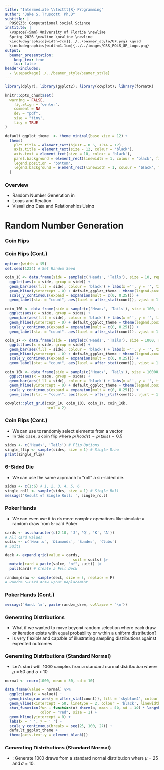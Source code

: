 ```yaml
---
title: "Intermediate \\texttt{R} Programming"
author: "Jake S. Truscott, Ph.D"
subtitle: |
  POS6933: Computational Social Science
institute: |
  \vspace{-5mm} University of Florida \newline
  Spring 2026 \newline \newline \newline
  \includegraphics[width=3cm]{../../beamer_style/UF.png} \quad 
  \includegraphics[width=3.1cm]{../../images/CSS_POLS_UF_Logo.png}
output: 
  beamer_presentation:
    keep_tex: true
    toc: false
header-includes:
  - \usepackage{../../beamer_style/beamer_style}
---
```



```r
library(dplyr); library(ggplot2); library(cowplot); library(formatR)

knitr::opts_chunk$set(
  warning = FALSE, 
	fig.align = "center",
	comment = NA,
	dev = "pdf",
	size = "tiny",
	tidy = TRUE
)

default_ggplot_theme  <- theme_minimal(base_size = 12) +
  theme(
    plot.title = element_text(hjust = 0.5, size = 12),
    axis.title = element_text(size = 12, colour = 'black'),
    axis.text = element_text(size = 10, colour = 'black'),
    panel.background = element_rect(linewidth = 1, colour = 'black', fill = NA), 
    legend.position = 'bottom', 
    legend.background = element_rect(linewidth = 1, colour = 'black', fill = NA), 
  )

```



### Overview

- Random Number Generation in \texttt{R} \vspace{2.5mm}
- Loops and Iteration \vspace{2.5mm}
- Visualizing Data and Relationships Using \texttt{ggplot::()}

# Random Number Generation
### Coin Flips
\centering
\textbf{What is the probability that any independent coin flip will land on heads?} \pause \par \vspace{5mm}
\textbf{Does this change if I flip 50 times?} \pause \par \vspace{5mm}
\textbf{What about 100 times?}\pause \par \vspace{5mm}
\textbf{What about 1000 times?}\pause \par \vspace{5mm}
\textbf{What about 10000 times?}

### Coin Flips (Cont.)
\small
```r
options(width = 55)
set.seed(1234) # Set Random Seed

coin_10 <- data.frame(side = sample(c('Heads', 'Tails'), size = 10, replace = TRUE)) %>%
  ggplot(aes(x = side, group = side)) + 
  geom_bar(aes(fill = side), colour = 'black') + labs(x ='', y = '', title = '10 Flips') + 
  geom_hline(yintercept = 0) + default_ggplot_theme + theme(legend.position = 'none', axis.text.y = element_blank())+ 
  scale_y_continuous(expand = expansion(mult = c(0, 0.25))) + 
  geom_label(stat = "count", aes(label = after_stat(count)), vjust = 1.5)

coin_100 <- data.frame(side = sample(c('Heads', 'Tails'), size = 100, replace = TRUE)) %>%
  ggplot(aes(x = side, group = side)) + 
  geom_bar(aes(fill = side), colour = 'black') + labs(x ='', y = '', title = '100 Flips') + 
  geom_hline(yintercept = 0) + default_ggplot_theme + theme(legend.position = 'none', axis.text.y = element_blank())+ 
  scale_y_continuous(expand = expansion(mult = c(0, 0.25))) + 
  geom_label(stat = "count", aes(label = after_stat(count)), vjust = 1.5)

coin_1k <- data.frame(side = sample(c('Heads', 'Tails'), size = 1000, replace = TRUE)) %>%
  ggplot(aes(x = side, group = side)) + 
  geom_bar(aes(fill = side), colour = 'black') + labs(x ='', y = '', title = '1k Flips') + 
  geom_hline(yintercept = 0) + default_ggplot_theme + theme(legend.position = 'none', axis.text.y = element_blank())+ 
  scale_y_continuous(expand = expansion(mult = c(0, 0.25))) + 
  geom_label(stat = "count", aes(label = after_stat(count)), vjust = 1.5)

coin_10k <- data.frame(side = sample(c('Heads', 'Tails'), size = 10000, replace = TRUE)) %>%
  ggplot(aes(x = side, group = side)) + 
  geom_bar(aes(fill = side), colour = 'black') + labs(x ='', y = '', title = '10k Flips') + 
  geom_hline(yintercept = 0) + default_ggplot_theme + theme(legend.position = 'none', axis.text.y = element_blank()) + 
  scale_y_continuous(expand = expansion(mult = c(0, 0.25))) + 
  geom_label(stat = "count", aes(label = after_stat(count)), vjust = 1.5)

cowplot::plot_grid(coin_10, coin_100, coin_1k, coin_10k, 
                   ncol = 2)


```


### Coin Flips (Cont.)
- We can use \texttt{sample()} to randomly select elements from a vector
- In this case, a coin flip where $p(heads) = p(tails) = 0.5$
```r
sides <- c('Heads', 'Tails') # Flip Options
single_flip <- sample(sides, size = 1) # Single Draw
print(single_flip) 
```


### 6-Sided Die
- We can use the same approach to "roll" a six-sided die. 
```r

sides <- c(1:6) # 1, 2, 3, 4, 5, 6
single_roll <- sample(sides, size = 1) # Single Roll
message('Result of Single Roll: ', single_roll)

```


### Poker Hands {.fragile}
- We can even use it to do more complex operations like simulate a random draw from 5-card Poker
\tiny
```r

cards <- as.character(c(2:10, 'J', 'Q', 'K', 'A')) 
# All Card Values
suits <- c('Hearts', 'Diamonds', 'Spades', 'Clubs') 
# Suits

deck <- expand.grid(value = cards, 
                               suit = suits) |>
  mutate(card = paste(value, "of", suit)) |>
  pull(card) # Create a Full Deck

random_draw <- sample(deck, size = 5, replace = F) 
# Random 5-Card Draw w/out Replacement
```


### Poker Hands (Cont.) {.fragile}
```r
message('Hand: \n', paste(random_draw, collapse = '\n'))
```


### Generating Distributions 
- What if we wanted to move beyond random selection where each draw or iteration exists with equal probability or within a uniform distribution? \par \vspace{5mm}
- \texttt{R} is very flexible and capable of illustrating sampling distributions against expected outcomes


### Generating Distributions (Standard Normal)
- Let's start with 1000 samples from a standard normal distribution where $\mu$ = 50 and $\sigma$ = 10
```r
normal <- rnorm(1000, mean = 50, sd = 10) 
```
```r

data.frame(value = normal) %>%
  ggplot(aes(x = value)) + 
  geom_histogram(aes(y = after_stat(count)), fill = 'skyblue4', colour = 'black', bins = 30, alpha = 1/2) + 
  geom_vline(xintercept = 50, linetype = 2, colour = 'black', linewidth = 1) + 
  stat_function(fun = function(x) dnorm(x, mean = 50, sd = 10) * length(normal) * diff(range(normal))/30, 
                color = "red", size = 1) + 
  geom_hline(yintercept = 0) + 
  labs(x = ' ', y = ' ') + 
  scale_y_continuous(breaks = seq(25, 100, 25)) + 
  default_ggplot_theme + 
  theme(axis.text.y = element_blank())

```


### Generating Distributions (Standard Normal)
- \textbf{Your Turn}: Generate 1000 draws from a standard normal distribution where $\mu$ = 25 and $\sigma$ = 10. 
